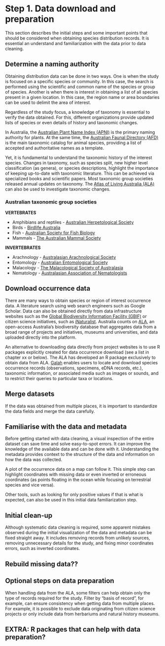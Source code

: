 # Step 1. Data download and preparation

This section describes the initial steps and some important points that should be considered when obtaining species distribution records. It is essential an understand and familiarization with the data prior to data cleaning.

## Determine a naming authority

Obtaining distribution data can be done in two ways. One is when the study is focused on a specific species or community. In this case, the search is performed using the scientific and common name of the species or group of species. Another is when there is interest in obtaining a list of all species present in a given location. In this case, the region name or area boundaries can be used to delimit the area of interest.

Regardless of the study focus, a knowledge of taxonomy is essential to verify the data obtained. For this, different organizations provide updated lists of species or even details of history and taxonomic changes.

In Australia, the [Australian Plant Name Index (APNI)](https://www.anbg.gov.au/apni/) is the primary naming authority for plants. At the same time, the [Australian Faunal Directory (AFD)](https://biodiversity.org.au/afd/home) is the main taxonomic catalog for animal species, providing a list of accepted and authoritative names as a template.


Yet, it is fundamental to understand the taxonomic history of the interest species. Changes in taxonomy, such as species split, new higher level classification (as genera), or species descriptions, highlight the importance of keeping up-to-date with taxonomic literature. This can be achieved via specialized books and scientific papers. Most taxonomic group societies released annual updates on taxonomy. The [Atlas of Living Australia (ALA)](www.ala.org.au) can also be used to investigate taxonomic changes.

### Australian taxonomic group societies

**VERTEBRATES** 

- Amphibians and reptiles - [Australian Herpetological Society](https://ahs.org.au/)  
- Birds - [Birdlife Australia](https://www.birdlife.org.au/)  
- Fish - [Australian Society for Fish Biology](https://www.asfb.org.au/)  
- Mammals - [The Australian Mammal Society](https://australianmammals.org.au/)  


**INVERTEBRATES**

- Arachnology - [Australasian Arachnological Society](www.australasianarachnologicalsociety.org)  
- Entomology - [Australian Entomological Society](https://www.austentsoc.org.au/)  
- Malacology - [The Malacological Society of Australasia](https://www.malsocaus.org/)  
- Nematology - [Australasian Association of Nematologists](https://www.nematologists.org.au/)  

## Download occurrence data 

There are many ways to obtain species or region of interest occurrence data. A literature search using web search engineers such as Google Scholar. Data can also be obtained directly from data infrastructure websites such as the [Global Biodiversity Information Facility (GBIF)](https://www.gbif.org/) or citizen science initiatives, such as [iNaturalist](https://www.inaturalist.org/). Australia counts on [ALA](www.ala.org.au), an open-access Australia's biodiversity database that aggregates data from a broad range of projects and initiatives, museums and universities, and data uploaded directly into the platform.

An alternative to downloading data directly from project websites is to use R packages explicitly created for data occurrence download (see a list in chapter xx or below). The ALA has developed an R package exclusively to obtain data from ALA. [Galah](https://galah.ala.org.au/) enables users to locate and download species occurrence records (observations, specimens, eDNA records, etc.), taxonomic information, or associated media such as images or sounds, and to restrict their queries to particular taxa or locations.


## Merge datasets

If the data was obtained from multiple places, it is important to standardize the data fields and merge the data carefully. 


## Familiarise with the data and metadata

Before getting started with data cleaning, a visual inspection of the entire dataset can save time and solve easy-to-spot errors. It can improve the knowledge of the available data and can be done with it. Understanding the metadata provides context to the structure of the data and information on how the data was collected.

A plot of the occurrence data on a map can follow it. This simple step can highlight coordinates with missing data or even inverted or erroneous coordinates (as points floating in the ocean while focusing on terrestrial species and vice versa).  

Other tools, such as looking for only positive values if that is what is expected, can also be used in this initial data familiarization step.

## Initial clean-up

Although systematic data cleaning is required, some apparent mistakes observed during the initial visualization of the data and metadata can be fixed straight away. It includes removing records from unlikely sources, removing unnecessary details for the study, and fixing minor coordinates errors, such as inverted coordinates. 

## Rebuild missing data??

## Optional steps on data preparation

When handling data from the ALA, some filters can help obtain only the type of records required for the study. Filter by "basis of record", for example, can ensure consistency when getting data from multiple places. For example, it is possible to exclude data originating from citizen science projects or only include data from herbariums and natural history museums. 


## EXTRA: R packages that can help with data preparation?
